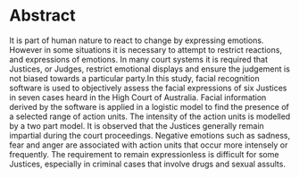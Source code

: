 # Abstract {-}

It is part of human nature to react to change by expressing emotions. However in some situations it is necessary to attempt to restrict reactions, and expressions of emotions. 
In many court systems it is required that Justices, or Judges, restrict emotional displays and ensure the judgement is not biased towards a particular party.In this study, facial recognition software is used to objectively assess the facial expressions of six Justices in seven cases heard in the High Court of Australia. Facial information derived by the software is applied in a logistic model to find the presence of a selected range of action units.  The intensity of the action units is modelled by a two part model. It is observed that the Justices generally remain impartial during the court proceedings. Negative emotions such as sadness, fear and anger are associated with action units that occur more intensely or frequently. The requirement to remain expressionless is difficult for some Justices, especially in criminal cases that involve drugs and sexual assults.








<!--
The following line is required to re-set page numbering after preliminary material. Do not remove
-->
\clearpage\pagenumbering{arabic}\setcounter{page}{1}
\let\cleardoublepage\clearpage

